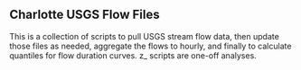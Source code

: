 ## Charlotte USGS Flow Files
This is a collection of scripts to pull USGS stream flow data, then 
update those files as needed, aggregate the flows to hourly, and
finally to calculate quantiles for flow duration curves. z_ scripts
are one-off analyses.
